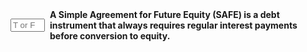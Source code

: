 ::: {.question-block}

<form onsubmit="event.preventDefault(); checkAnswerBox('q92','F')" style="display: flex; align-items: center; gap: 8px;">
<input type="text" id="q92" name="q92" maxlength="1" placeholder="T or F"
         style="width: 55px;" data-correct-answer="F" /> <label for="q92"><strong>A Simple Agreement for Future Equity (SAFE) is a debt instrument that always requires regular interest payments before conversion to equity.</strong></label>
</form>

<div id="feedback-q92" class="feedback" data-status="" style="display:none;">
The sentence is FALSE:  A SAFE is an investment contract, not a debt instrument, and it typically does not accrue interest or require regular payments; its purpose is to convert into equity at a future financing round.
</div>
:::
